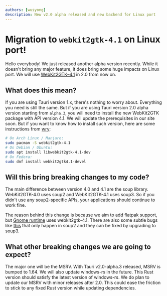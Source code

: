 ```yaml
---
authors: [wusyong]
description: New v2.0 alpha released and new backend for Linux port
---
```


# Migration to `webkit2gtk-4.1` on Linux port!

Hello everybody! We just released another alpha version recently. While it doesn't bring any major feature, it does bring some huge impacts on Linux port.
We will use [WebKit2GTK–4.1](https://webkitgtk.org/reference/webkit2gtk/stable/index.html) in 2.0 from now on.

<!--truncate-->

## What does this mean?

If you are using Tauri version 1.x, there's nothing to worry about. Everything you need is still the same.
But if you are using Tauri version 2.0 alpha version starting from `alpha.3`, you will need to install the new WebKit2GTK package with API version 4.1.
We will update the prerequisites in our site soon. But if you want to know how to install such version, here are some instructions from [wry](https://github.com/tauri-apps/wry#linux):

```bash
# On Arch Linux / Manjaro:
sudo pacman -S webkit2gtk-4.1
# On Debian / Ubuntu:
sudo apt install libwebkit2gtk-4.1-dev
# On Fedora:
sudo dnf install webkit2gtk4.1-devel
```

## Will this bring breaking changes to my code?

The main difference between version 4.0 and 4.1 are the soup library. WebKit2GTK-4.0 uses soup2 and WebKit2GTK-4.1 uses soup3.
So if you didn't use any soup2-specific APIs, your applications should continue to work fine.

The reason behind this change is because we aim to add flatpak support, but [Gnome runtime](https://docs.flatpak.org/en/latest/available-runtimes.html#gnome) uses webkit2gtk-4.1.
There are also some subtle bugs like [this](https://github.com/tauri-apps/wry/issues/717) that only happen in soup2 and they can be fixed by upgrading to soup3.

## What other breaking changes we are going to expect?

The major one will be the MSRV. With Tauri v2.0-alpha.3 released, MSRV is bumped to 1.64. We will also update windows-rs in the future.
This Rust version should satisfy the latest version of windows-rs.
We do plan to update our MSRV with minor releases after 2.0. This could ease the friction to stick to any fixed Rust version while updating dependencies.
